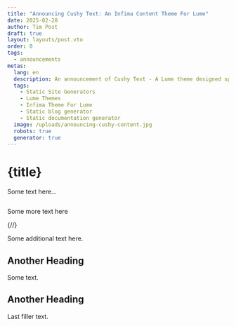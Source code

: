 ```yaml
---
title: "Announcing Cushy Text: An Infima Content Theme For Lume"
date: 2025-02-28
author: Tim Post
draft: true
layout: layouts/post.vto
order: 0
tags:
  - announcements
metas:
  lang: en
  description: An announcement of Cushy Text - A Lume theme designed specifically to suit the needs of content-rich websites.
  tags:
    - Static Site Generators
    - Lume Themes
    - Infima Theme For Lume
    - Static blog generator
    - Static documentation generator
  image: /uploads/announcing-cushy-content.jpg
  robots: true
  generator: true
---
```


# {title}

Some text here...

<img class="blog_image" src="/uploads/announcing-cushy-content.jpg" alt="" title="" />

Some more text here

{/*<!--more-->*/}

Some additional text here.

## Another Heading

Some text.

## Another Heading

Last filler text.